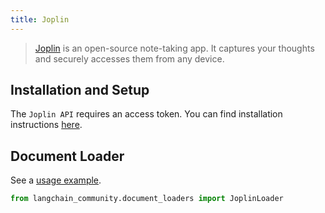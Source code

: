 ```yaml
---
title: Joplin
---
```


>[Joplin](https://joplinapp.org/) is an open-source note-taking app. It captures your thoughts
> and securely accesses them from any device.


## Installation and Setup

The `Joplin API` requires an access token.
You can find installation instructions [here](https://joplinapp.org/api/references/rest_api/).


## Document Loader

See a [usage example](/oss/javascript/integrations/document_loaders/joplin).

```python
from langchain_community.document_loaders import JoplinLoader
```
